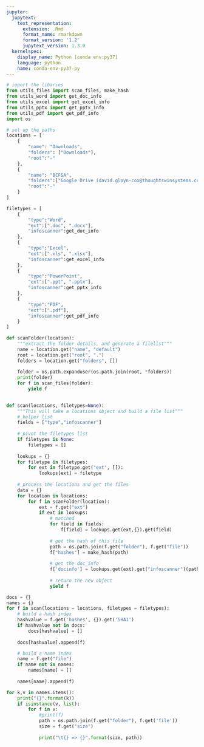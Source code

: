 ```yaml
---
jupyter:
  jupytext:
    text_representation:
      extension: .Rmd
      format_name: rmarkdown
      format_version: '1.2'
      jupytext_version: 1.3.0
  kernelspec:
    display_name: Python [conda env:py37]
    language: python
    name: conda-env-py37-py
---
```


```python
# import the libaries
from utils_files import scan_files, make_hash
from utils_word import get_doc_info
from utils_excel import get_excel_info
from utils_pptx import get_pptx_info
from utils_pdf import get_pdf_info
import os
```

```python
# set up the paths
locations = [
    {
        "name": "Downloads",
        "folders": ["Downloads"],
        "root":"~"
    },
    {
        "name": "BCFSA",
        "folders":["Google Drive (david.gloyn-cox@thoughtswinsystems.com)","BCFSA"],
        "root":"~"
    }
]

filetypes = [
    {    
        "type":"Word",
        "ext":[".doc", ".docx"],
        "infoscanner":get_doc_info
    },
    {    
        "type":"Excel",
        "ext":[".xls", ".xlsx"],
        "infoscanner":get_excel_info
    },
    {    
        "type":"PowerPoint",
        "ext":[".ppt", ".pptx"],
        "infoscanner":get_pptx_info
    },
    {    
        "type":"PDF",
        "ext":[".pdf"],
        "infoscanner":get_pdf_info
    }
]
```

```python
def scanFolder(location):
    """extract the folder details, and generate a filelist"""
    name = location.get("name", "default")
    root = location.get("root", ".")
    folders = location.get("folders", [])
    
    folder = os.path.expanduser(os.path.join(root, *folders))
    print(folder)
    for f in scan_files(folder):
        yield f
    
```

```python
def scan(locations, filetypes=None):
    """This will take a locations object and build a file list"""
    # helper list
    fields = ["type","infoscanner"]
    
    # pivot the filetypes list
    if filetypes is None:
        filetypes = []
    
    lookups = {}
    for filetype in filetypes:
        for ext in filetype.get("ext", []):
            lookups[ext] = filetype
    
    # process the locations and get the files
    data = {}
    for location in locations:
        for f in scanFolder(location):
            ext = f.get("ext")
            if ext in lookups:
                # matched
                for field in fields:
                    f[field] = lookups.get(ext,{}).get(field)
                
                # get the hash of this file
                path = os.path.join(f.get("folder"), f.get("file"))
                f["hashes"] = make_hash(path)
                
                # get the doc_info
                f['docinfo'] = lookups.get(ext).get("infoscanner")(path)
                
                # return the new object
                yield f
```

```python
docs = {}
names = {}
for f in scan(locations = locations, filetypes = filetypes):
    # build a hash index
    hashvalue = f.get('hashes', {}).get('SHA1')
    if hashvalue not in docs:
        docs[hashvalue] = []
        
    docs[hashvalue].append(f)

    # build a name index
    name = f.get("file")
    if name not in names:
        names[name] = []
        
    names[name].append(f)
```

```python
for k,v in names.items():
    print("{}".format(k))
    if isinstance(v, list):
        for f in v:
            #print(f)
            path = os.path.join(f.get("folder"), f.get('file'))
            size = f.get("size")
            
            print("\t{} => {}".format(size, path))
```

```python

```
